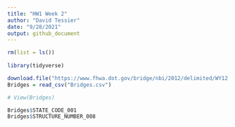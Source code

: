 ```yaml
---
title: "HW1 Week 2"
author: "David Tessier"
date: "9/28/2021"
output: github_document
---
```


```r

rm(list = ls())
  
library(tidyverse)

download.file("https://www.fhwa.dot.gov/bridge/nbi/2012/delimited/WY12.txt", "Bridges.csv")
Bridges = read_csv("Bridges.csv")

# View(Bridges)

Bridges$STATE_CODE_001
Bridges$STRUCTURE_NUMBER_008
```
